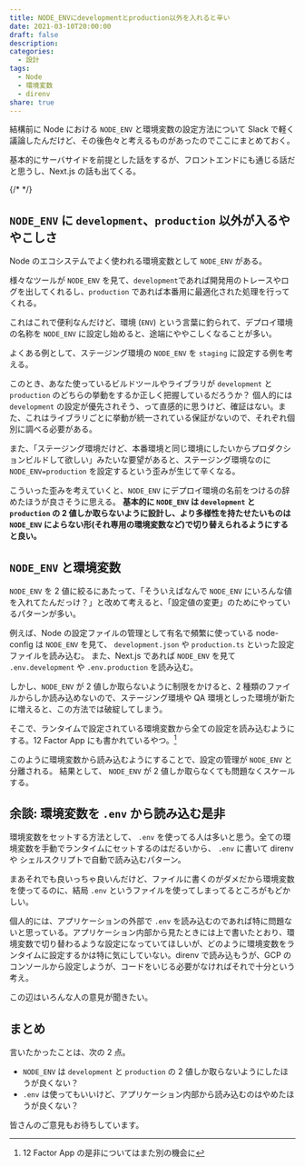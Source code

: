 ```yaml
---
title: NODE_ENVにdevelopmentとproduction以外を入れると辛い
date: 2021-03-10T20:00:00
draft: false
description:
categories:
  - 設計
tags:
  - Node
  - 環境変数
  - direnv
share: true
---
```



結構前に Node における `NODE_ENV` と環境変数の設定方法について Slack で軽く議論したんだけど、その後色々と考えるものがあったのでここにまとめておく。

基本的にサーバサイドを前提とした話をするが、フロントエンドにも通じる話だと思うし、Next.js の話も出てくる。

{/* <!--more--> */}

## `NODE_ENV` に `development`、`production` 以外が入るややこしさ

Node のエコシステムでよく使われる環境変数として `NODE_ENV` がある。

様々なツールが `NODE_ENV` を見て、`development`であれば開発用のトレースやログを出してくれるし、`production` であれば本番用に最適化された処理を行ってくれる。

これはこれで便利なんだけど、環境 (`ENV`) という言葉に釣られて、デプロイ環境の名称を `NODE_ENV` に設定し始めると、途端にややこしくなることが多い。

よくある例として、ステージング環境の `NODE_ENV` を `staging` に設定する例を考える。

このとき、あなた使っているビルドツールやライブラリが `development` と `production` のどちらの挙動をするか正しく把握しているだろうか？
個人的には `development` の設定が優先されそう、って直感的に思うけど、確証はない。また、これはライブラリごとに挙動が統一されている保証がないので、それぞれ個別に調べる必要がある。

また、「ステージング環境だけど、本番環境と同じ環境にしたいからプロダクションビルドして欲しい」みたいな要望があると、ステージング環境なのに `NODE_ENV=production` を設定するという歪みが生じて辛くなる。

こういった歪みを考えていくと、`NODE_ENV` にデプロイ環境の名前をつけるの辞めたほうが良さそうに思える。 **基本的に `NODE_ENV` は `development` と `production` の 2 値しか取らないように設計し、より多様性を持たせたいものは `NODE_ENV` によらない形(それ専用の環境変数など)で切り替えられるようにすると良い。**

## `NODE_ENV` と環境変数

`NODE_ENV` を 2 値に絞るにあたって、「そういえばなんで `NODE_ENV` にいろんな値を入れてたんだっけ？」と改めて考えると、「設定値の変更」のためにやっているパターンが多い。

例えば、Node の設定ファイルの管理として有名で頻繁に使っている node-config は `NODE_ENV` を見て、 `development.json` や `production.ts` といった設定ファイルを読み込む。
また、Next.js であれば `NODE_ENV` を見て `.env.development` や `.env.production` を読み込む。

<ExLinkCard url="https://github.com/lorenwest/node-config" />

<ExLinkCard url="https://nextjs.org/docs/basic-features/environment-variables" />

しかし、`NODE_ENV` が 2 値しか取らないように制限をかけると、2 種類のファイルからしか読み込めないので、ステージング環境や QA 環境としった環境が新たに増えると、この方法では破綻してしまう。

そこで、ランタイムで設定されている環境変数から全ての設定を読み込むようにする。12 Factor App にも書かれているやつ。[^1]

[^1]: 12 Factor App の是非についてはまた別の機会に

このように環境変数から読み込むようにすることで、設定の管理が `NODE_ENV` と分離される。
結果として、 `NODE_ENV` が 2 値しか取らなくても問題なくスケールする。

## 余談: 環境変数を `.env` から読み込む是非

環境変数をセットする方法として、 `.env` を使ってる人は多いと思う。全ての環境変数を手動でランタイムにセットするのはだるいから、 `.env` に書いて direnv や シェルスクリプトで自動で読み込むパターン。

まあそれでも良いっちゃ良いんだけど、ファイルに書くのがダメだから環境変数を使ってるのに、結局 `.env` というファイルを使ってしまってるところがもどかしい。

個人的には、アプリケーションの外部で `.env` を読み込むのであれば特に問題ないと思っている。アプリケーション内部から見たときには上で書いたとおり、環境変数で切り替わるような設定になっていてほしいが、どのように環境変数をランタイムに設定するかは特に気にしていない。direnv で読み込もうが、GCP のコンソールから設定しようが、コードをいじる必要がなければそれで十分という考え。

この辺はいろんな人の意見が聞きたい。

## まとめ

言いたかったことは、次の 2 点。

- `NODE_ENV` は `development` と `production` の 2 値しか取らないようにしたほうが良くない？
- `.env` は使ってもいいけど、アプリケーション内部から読み込むのはやめたほうが良くない？

皆さんのご意見もお待ちしています。
